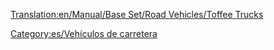 [[Translation:en/Manual/Base Set/Road Vehicles/Toffee Trucks]]

{{es/Vehículo de carretera|nombre    = Camión de Caramelos MightyMover
  |imagen    =en/MightyMover toffee.png|precio    = 9.596 € (4.798 £)
  |velocidad = 48 km/h
  |coste     = 842 € (421 £)
  |diseño    = 1935
  |duración  = 15
  |capacidad = 17 toneladas de [[es/Manual/Base Set/Cargos/Caramelos|caramelos]]
}}
{{es/Vehículo de carretera|nombre    = Camión de Caramelos Powernaught
  |imagen    =en/Powernaught toffee.png|precio    = 12.058 € (6.029 £)
  |velocidad = 88 km/h
  |coste     = 1.574 € (787 £)
  |diseño    = 1977
  |duración  = 15
  |capacidad = 19 toneladas de caramelos
}}
{{es/Vehículo de carretera|nombre    = Camión de Caramelos Wizzowow
  |imagen    =en/Wizzowow toffee.png|precio    = 12,878 € (6,439 £)
  |velocidad = 112 Km/h
  |coste     = 2,250 € (1,125 £)
  |diseño    = 2014
  |duración  = 15
  |capacidad = 22 toneladas de caramelos
}}

[[Category:es/Vehículos de carretera]]